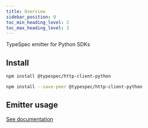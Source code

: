 ```yaml
---
title: Overview
sidebar_position: 0
toc_min_heading_level: 2
toc_max_heading_level: 3
---
```



TypeSpec emitter for Python SDKs

## Install

<Tabs>
<TabItem  label="In a spec" default>

```bash
npm install @typespec/http-client-python
```

</TabItem>
<TabItem  label="In a library" default>

```bash
npm install --save-peer @typespec/http-client-python
```

</TabItem>
</Tabs>

## Emitter usage

[See documentation](./emitter.md)
